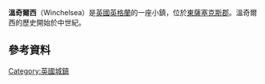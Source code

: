 {{multiple issues|
{{expand|time=2016-09-15T13:18:31+00:00}}
{{refimprove|time=2016-09-15T13:18:31+00:00}}
{{unreferenced|time=2016-09-15T13:18:31+00:00}}
}}
{{Infobox UK place|
|country = 英格蘭
|official_name= Winchelsea
 | static_image_name=  The Court Hall, High Street, Winchelsea, East Sussex - geograph.org.uk - 1455561.jpg 
 | static_image_caption=  
|latitude= 50.9251 
|longitude= 0.7088
|label_position = top
|population=
|shire_district= [[Rother|Rother]]
|shire_county= [[東薩塞克斯郡|東薩塞克斯郡]]
|historic_county= [[薩塞克斯郡|薩塞克斯郡]]
|region= 東南英格蘭
|constituency_westminster= [[黑斯廷斯和拉伊_(英國國會選區)|黑斯廷斯和拉伊]]
|post_town= WINCHELSEA
| london_distance={{convert|54|mi}} [[Boxing_the_compass|NW]]
|postcode_district= TN36
|postcode_area=TN
|dial_code= 01797
|os_grid_reference= TQ9017
|civil_parish=[[Icklesham|Icklesham]]
}}
'''溫奇爾西'''（Winchelsea）是[[英國|英國]][[英格蘭|英格蘭]]的一座小鎮，位於[[東薩塞克斯郡|東薩塞克斯郡]]。溫奇爾西的歷史開始於中世紀。
==參考資料==
{{Reflist}}
[[Category:英國城鎮|Category:英國城鎮]]